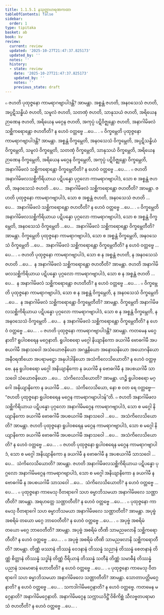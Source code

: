 ```yaml
---
title: 1.1.5.1 နသုတ္တာဟရဏကထာ
tableOfContents: false
sidebar:
  order: 1
type: tipitaka
basket: ab
book: kv
review:
  current: review
  updated: '2025-10-27T21:47:37.825173'
  updated_by: ''
  notes: ''
  history:
  - state: review
    date: '2025-10-27T21:47:37.825173'
    updated_by: ''
    notes: ''
    previous_state: draft
---
```



<ReviewStatus review={frontmatter.review} showDetails={true} />

<HypothesisAnnotation frontmatter={frontmatter} />

<DynamicBreadcrumb />

<Division number="279" book="kv" e="ch" v="32" p="92">

<Paragraph number="594" book="kv">
๐ ဇဟတိ ပုထုဇ္ဇနော ကာမရာဂဗျာပါဒန္တိ? အာမန္တာ. အစ္စန္တံ ဇဟတိ, အနဝသေသံ ဇဟတိ, အပ္ပဋိသန္ဓိယံ ဇဟတိ, သမူလံ ဇဟတိ, သတဏှံ ဇဟတိ, သာနုသယံ ဇဟတိ, အရိယေန ဉာဏေန ဇဟတိ, အရိယေန မဂ္ဂေန ဇဟတိ, အကုပ္ပံ ပဋိဝိဇ္ဈန္တော ဇဟတိ, အနာဂါမိဖလံ သစ္ဆိကရောန္တော ဇဟတီတိ? န ဟေဝံ ဝတ္တဗ္ဗေ …ပေ… .
</Paragraph>

<Paragraph number="595" book="kv">
๐ ဝိက္ခမ္ဘေတိ ပုထုဇ္ဇနော ကာမရာဂဗျာပါဒန္တိ? အာမန္တာ. အစ္စန္တံ ဝိက္ခမ္ဘေတိ, အနဝသေသံ ဝိက္ခမ္ဘေတိ, အပ္ပဋိသန္ဓိယံ ဝိက္ခမ္ဘေတိ, သမူလံ ဝိက္ခမ္ဘေတိ, သတဏှံ ဝိက္ခမ္ဘေတိ, သာနုသယံ ဝိက္ခမ္ဘေတိ, အရိယေန ဉာဏေန ဝိက္ခမ္ဘေတိ, အရိယေန မဂ္ဂေန ဝိက္ခမ္ဘေတိ, အကုပ္ပံ ပဋိဝိဇ္ဈန္တော ဝိက္ခမ္ဘေတိ, အနာဂါမိဖလံ သစ္ဆိကရောန္တော ဝိက္ခမ္ဘေတီတိ? န ဟေဝံ ဝတ္တဗ္ဗေ …ပေ… .
</Paragraph>

<Paragraph number="596" book="kv">
๐ ဇဟတိ အနာဂါမိဖလသစ္ဆိကိရိယာယ ပဋိပန္နော ပုဂ္ဂလော ကာမရာဂဗျာပါဒံ, သော စ အစ္စန္တံ ဇဟတိ, အနဝသေသံ ဇဟတိ …ပေ…  အနာဂါမိဖလံ သစ္ဆိကရောန္တော ဇဟတီတိ? အာမန္တာ. ဇဟတိ ပုထုဇ္ဇနော ကာမရာဂဗျာပါဒံ, သော စ အစ္စန္တံ ဇဟတိ, အနဝသေသံ ဇဟတိ …ပေ…  အနာဂါမိဖလံ သစ္ဆိကရောန္တော ဇဟတီတိ? န ဟေဝံ ဝတ္တဗ္ဗေ …ပေ… .
</Paragraph>

<Paragraph number="597" book="kv">
๐ ဝိက္ခမ္ဘေတိ အနာဂါမိဖလသစ္ဆိကိရိယာယ ပဋိပန္နော ပုဂ္ဂလော ကာမရာဂဗျာပါဒံ, သော စ အစ္စန္တံ ဝိက္ခမ္ဘေတိ, အနဝသေသံ ဝိက္ခမ္ဘေတိ …ပေ…  အနာဂါမိဖလံ သစ္ဆိကရောန္တော ဝိက္ခမ္ဘေတီတိ? အာမန္တာ. ဝိက္ခမ္ဘေတိ ပုထုဇ္ဇနော ကာမရာဂဗျာပါဒံ, သော စ အစ္စန္တံ ဝိက္ခမ္ဘေတိ, အနဝသေသံ ဝိက္ခမ္ဘေတိ …ပေ…  အနာဂါမိဖလံ သစ္ဆိကရောန္တော ဝိက္ခမ္ဘေတီတိ? န ဟေဝံ ဝတ္တဗ္ဗေ …ပေ… .
</Paragraph>

<Paragraph number="598" book="kv">
๐ ဇဟတိ ပုထုဇ္ဇနော ကာမရာဂဗျာပါဒံ, သော စ န အစ္စန္တံ ဇဟတိ, န အနဝသေသံ ဇဟတိ …ပေ…  န အနာဂါမိဖလံ သစ္ဆိကရောန္တော ဇဟတီတိ? အာမန္တာ. ဇဟတိ အနာဂါမိဖလသစ္ဆိကိရိယာယ ပဋိပန္နော ပုဂ္ဂလော ကာမရာဂဗျာပါဒံ, သော စ န အစ္စန္တံ ဇဟတိ …ပေ…  န အနာဂါမိဖလံ သစ္ဆိကရောန္တော ဇဟတီတိ? န ဟေဝံ ဝတ္တဗ္ဗေ …ပေ… .
</Paragraph>

<Paragraph number="599" book="kv">
๐ ဝိက္ခမ္ဘေတိ ပုထုဇ္ဇနော ကာမရာဂဗျာပါဒံ, သော စ န အစ္စန္တံ ဝိက္ခမ္ဘေတိ, န အနဝသေသံ ဝိက္ခမ္ဘေတိ …ပေ…  န အနာဂါမိဖလံ သစ္ဆိကရောန္တော ဝိက္ခမ္ဘေတီတိ? အာမန္တာ. ဝိက္ခမ္ဘေတိ အနာဂါမိဖလသစ္ဆိကိရိယာယ ပဋိပန္နော ပုဂ္ဂလော ကာမရာဂဗျာပါဒံ, သော စ န အစ္စန္တံ ဝိက္ခမ္ဘေတိ, န အနဝသေသံ ဝိက္ခမ္ဘေတိ …ပေ…  န အနာဂါမိဖလံ သစ္ဆိကရောန္တော ဝိက္ခမ္ဘေတီတိ? န ဟေဝံ ဝတ္တဗ္ဗေ …ပေ… .
</Paragraph>

<Paragraph number="600" book="kv">
๐ ဇဟတိ ပုထုဇ္ဇနော ကာမရာဂဗျာပါဒန္တိ? အာမန္တာ. ကတမေန မဂ္ဂေနာတိ? ရူပါဝစရေန မဂ္ဂေနာတိ. ရူပါဝစရော မဂ္ဂေါ နိယျာနိကော ခယဂါမီ ဗောဓဂါမီ အပစယဂါမီ အနာသဝေါ အသံယောဇနိယော အဂန္ထနိယော အနောဃနိယော အယောဂနိယော အနီဝရဏိယော အပရာမဋ္ဌော အနုပါဒါနိယော အသံကိလေသိယောတိ? န ဟေဝံ ဝတ္တဗ္ဗေ. နနု ရူပါဝစရော မဂ္ဂေါ အနိယျာနိကော န ခယဂါမီ န ဗောဓဂါမီ န အပစယဂါမီ သာသဝေါ သံယောဇနိယော …ပေ…  သံကိလေသိယောတိ? အာမန္တာ. ဟဉ္စိ ရူပါဝစရော မဂ္ဂေါ အနိယျာနိကော န ခယဂါမီ …ပေ…  သံကိလေသိယော, နော စ ဝတ ရေ ဝတ္တဗ္ဗေ—  “ဇဟတိ ပုထုဇ္ဇနော ရူပါဝစရေန မဂ္ဂေန ကာမရာဂဗျာပါဒန်”တိ.
</Paragraph>

<Paragraph number="601" book="kv">
๐ ဇဟတိ အနာဂါမိဖလသစ္ဆိကိရိယာယ ပဋိပန္နော ပုဂ္ဂလော အနာဂါမိမဂ္ဂေန ကာမရာဂဗျာပါဒံ, သော စ မဂ္ဂေါ နိယျာနိကော ခယဂါမီ ဗောဓဂါမီ အပစယဂါမီ အနာသဝေါ …ပေ…  အသံကိလေသိယောတိ? အာမန္တာ. ဇဟတိ ပုထုဇ္ဇနော ရူပါဝစရေန မဂ္ဂေန ကာမရာဂဗျာပါဒံ, သော စ မဂ္ဂေါ နိယျာနိကော ခယဂါမီ ဗောဓဂါမီ အပစယဂါမီ အနာသဝေါ …ပေ…  အသံကိလေသိယောတိ? န ဟေဝံ ဝတ္တဗ္ဗေ …ပေ… .
</Paragraph>

<Paragraph number="602" book="kv">
๐ ဇဟတိ ပုထုဇ္ဇနော ရူပါဝစရေန မဂ္ဂေန ကာမရာဂဗျာပါဒံ, သော စ မဂ္ဂေါ အနိယျာနိကော န ခယဂါမီ န ဗောဓဂါမီ န အပစယဂါမီ သာသဝေါ …ပေ…  သံကိလေသိယောတိ? အာမန္တာ. ဇဟတိ အနာဂါမိဖလသစ္ဆိကိရိယာယ ပဋိပန္နော ပုဂ္ဂလော အနာဂါမိမဂ္ဂေန ကာမရာဂဗျာပါဒံ, သော စ မဂ္ဂေါ အနိယျာနိကော န ခယဂါမီ န ဗောဓဂါမီ န အပစယဂါမီ သာသဝေါ …ပေ…  သံကိလေသိယောတိ? န ဟေဝံ ဝတ္တဗ္ဗေ …ပေ… .
</Paragraph>

</Division>
<Division number="280" book="kv" e="ch" v="32" p="93">

<Paragraph number="603" book="kv">
๐ ပုထုဇ္ဇနော ကာမေသု ဝီတရာဂေါ သဟ ဓမ္မာဘိသမယာ အနာဂါမိဖလေ သဏ္ဌာတီတိ? အာမန္တာ. အရဟတ္တေ သဏ္ဌာတီတိ? န ဟေဝံ ဝတ္တဗ္ဗေ …ပေ… .
</Paragraph>

<Paragraph number="604" book="kv">
๐ ပုထုဇ္ဇနော ကာမေသု ဝီတရာဂေါ သဟ ဓမ္မာဘိသမယာ အနာဂါမိဖလေ သဏ္ဌာတီတိ? အာမန္တာ. အပုဗ္ဗံ အစရိမံ တယော မဂ္ဂေ ဘာဝေတီတိ? န ဟေဝံ ဝတ္တဗ္ဗေ …ပေ… .
</Paragraph>

<Paragraph number="605" book="kv">
๐ အပုဗ္ဗံ အစရိမံ တယော မဂ္ဂေ ဘာဝေတီတိ? အာမန္တာ. အပုဗ္ဗံ အစရိမံ တီဏိ သာမညဖလာနိ သစ္ဆိကရောတီတိ? န ဟေဝံ ဝတ္တဗ္ဗေ …ပေ… .
</Paragraph>

<Paragraph number="606" book="kv">
๐ အပုဗ္ဗံ အစရိမံ တီဏိ သာမညဖလာနိ သစ္ဆိကရောတီတိ? အာမန္တာ. တိဏ္ဏံ ဖဿာနံ တိဿန္နံ ဝေဒနာနံ တိဿန္နံ သညာနံ တိဿန္နံ စေတနာနံ တိဏ္ဏံ စိတ္တာနံ တိဿန္နံ သဒ္ဓါနံ တိဏ္ဏံ ဝီရိယာနံ တိဿန္နံ သတီနံ တိဏ္ဏံ သမာဓီနံ တိဿန္နံ ပညာနံ သမောဓာနံ ဟောတီတိ? န ဟေဝံ ဝတ္တဗ္ဗေ …ပေ… .
</Paragraph>

<Paragraph number="607" book="kv">
๐ ပုထုဇ္ဇနော ကာမေသု ဝီတရာဂေါ သဟ ဓမ္မာဘိသမယာ အနာဂါမိဖလေ သဏ္ဌာတီတိ? အာမန္တာ. သောတာပတ္တိမဂ္ဂေနာတိ? န ဟေဝံ ဝတ္တဗ္ဗေ …ပေ… .
</Paragraph>

<Paragraph number="608" book="kv">
သကဒါဂါမိမဂ္ဂေနာတိ? န ဟေဝံ ဝတ္တဗ္ဗေ. ကတမေန မဂ္ဂေနာတိ? အနာဂါမိမဂ္ဂေနာတိ. အနာဂါမိမဂ္ဂေန သက္ကာယဒိဋ္ဌိံ ဝိစိကိစ္ဆံ သီလဗ္ဗတပရာမာသံ ဇဟတီတိ? န ဟေဝံ ဝတ္တဗ္ဗေ …ပေ… .
</Paragraph>
</Division>